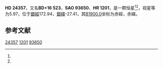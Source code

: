 {{Starbox begin
| name = HD 24357
}}
{{Starbox observe
| epoch = [[J2000.0|J2000.0]]
| constell = {{星座名待查}}<ref name=SIMBAD>{{cite web
 | url=http://simbad.u-strasbg.fr/simbad/sim-id?Ident=HR+1201
 | title =Pulsating variable Star
 | publisher=Centre de Données astronomiques de Strasbourg
 | work=SIMBAD
 | accessdate=2012-07-13}}</ref><ref name=DATA>{{cite web
 | url=http://vizier.u-strasbg.fr/viz-bin/VizieR-5?-out.add=.&-source=5050&-corr=PK=HR&-out.max=9999&HR=1201
 | title=VizieR Detailed Page
 | accessdate=2012-07-13
 | archive-date=2016-03-04
 | archive-url=https://web.archive.org/web/20160304233323/http://vizier.u-strasbg.fr/viz-bin/VizieR-5?-out.add=.&-source=5050&-corr=PK=HR&-out.max=9999&HR=1201
 | dead-url=no
 }}</ref>
| 星官 = 
| ra = {{RA|3|53|10}}<ref name=SIMBAD /><ref name=DATA />
| dec = {{DEC|+17|19|37}}<ref name=SIMBAD /><ref name=DATA />
| appmag_v = 5.97<ref name=SIMBAD /><ref name=DATA />
}}
{{Starbox character
| class = F4V<ref name=SIMBAD /><ref name=DATA />
| b-v = 0.34<ref name=SIMBAD /><ref name=DATA />
| u-b = 0<ref name=SIMBAD /><ref name=DATA />
| r-i = 0.17<ref name=SIMBAD /><ref name=DATA />
| variable = 
}}
{{Starbox astrometry
| radial_v = 0
| prop_mo_ra = 35
| parallax = 0.03
| p_error = 
}}
{{Starbox catalog
| names =BD+16 523，[[SAO星表|SAO]] 93650，[[HD星表|HD]] 24357，[[HR星表|HR]] 1201}}
{{Starbox reference |Simbad=HR+1201}}
{{Starbox end}}

'''HD 24357'''，又名'''BD+16 523'''，'''SAO 93650'''、'''HR 1201'''，是一颗恒星<ref name=SIMBAD /><ref name=DATA />，视星等为5.97，位于[[銀道座標系|銀經]]172.94，[[銀道座標系|銀緯]]-27.41，其[[B1900.0|B1900.0]]坐标为赤經{{RA|3|47|26.8}}，赤緯{{DEC|+17|-27.41|46}}。

== 参考文献 ==
{{reflist}}

{{star-stub}}

[[Category:HD和HDE天體|24357]]
[[Category:HR天體|1201]]
[[Category:SAO天體|93650]]